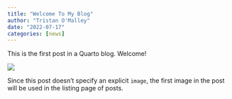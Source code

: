 ```yaml
---
title: "Welcome To My Blog"
author: "Tristan O'Malley"
date: "2022-07-17"
categories: [news]
---
```


This is the first post in a Quarto blog. Welcome!

![](thumbnail.jpg)

Since this post doesn't specify an explicit `image`, the first image in the post will be used in the listing page of posts.
